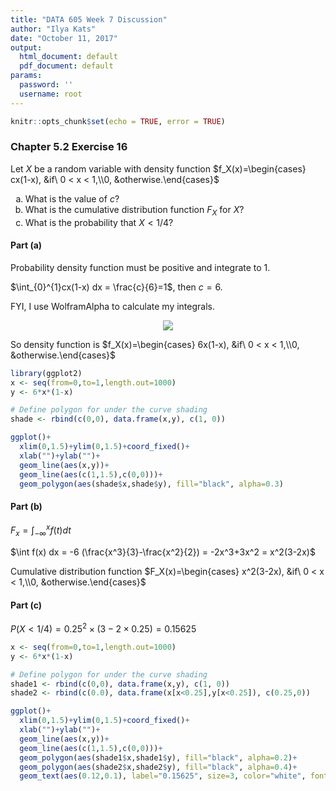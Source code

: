 ```yaml
---
title: "DATA 605 Week 7 Discussion"
author: "Ilya Kats"
date: "October 11, 2017"
output:
  html_document: default
  pdf_document: default
params:
  password: ''
  username: root
---
```


```r
knitr::opts_chunk$set(echo = TRUE, error = TRUE)
```

### Chapter 5.2 Exercise 16

Let $X$ be a random variable with density function $f_X(x)=\begin{cases} cx(1-x), &if\ 0 < x < 1,\\0, &otherwise.\end{cases}$

a) What is the value of $c$?
b) What is the cumulative distribution function $F_X$ for $X$?
c) What is the probability that $X < 1/4$?

#### Part (a)

Probability density function must be positive and integrate to $1$.

$\int_{0}^{1}cx(1-x) dx = \frac{c}{6}=1$, then $c=6$.

FYI, I use WolframAlpha to calculate my integrals.

<CENTER>
![](IKats-Disc7-PartA.png)
</CENTER>


So density function is $f_X(x)=\begin{cases} 6x(1-x), &if\ 0 < x < 1,\\0, &otherwise.\end{cases}$

```r
library(ggplot2)
x <- seq(from=0,to=1,length.out=1000)
y <- 6*x*(1-x)

# Define polygon for under the curve shading
shade <- rbind(c(0,0), data.frame(x,y), c(1, 0))

ggplot()+
  xlim(0,1.5)+ylim(0,1.5)+coord_fixed()+
  xlab("")+ylab("")+
  geom_line(aes(x,y))+
  geom_line(aes(c(1,1.5),c(0,0)))+
  geom_polygon(aes(shade$x,shade$y), fill="black", alpha=0.3)
```

#### Part (b)

$F_x = \int_{-\infty}^{x} f(t) dt$

$\int f(x) dx = -6 (\frac{x^3}{3}-\frac{x^2}{2}) = -2x^3+3x^2 = x^2(3-2x)$

Cumulative distribution function $F_X(x)=\begin{cases} x^2(3-2x), &if\ 0 < x < 1,\\0, &otherwise.\end{cases}$

#### Part (c)

$P(X < 1/4) = 0.25^2 \times (3-2 \times 0.25) = 0.15625$

```r
x <- seq(from=0,to=1,length.out=1000)
y <- 6*x*(1-x)

# Define polygon for under the curve shading
shade1 <- rbind(c(0,0), data.frame(x,y), c(1, 0))
shade2 <- rbind(c(0.0), data.frame(x[x<0.25],y[x<0.25]), c(0.25,0))

ggplot()+
  xlim(0,1.5)+ylim(0,1.5)+coord_fixed()+
  xlab("")+ylab("")+
  geom_line(aes(x,y))+
  geom_line(aes(c(1,1.5),c(0,0)))+
  geom_polygon(aes(shade1$x,shade1$y), fill="black", alpha=0.2)+
  geom_polygon(aes(shade2$x,shade2$y), fill="black", alpha=0.4)+
  geom_text(aes(0.12,0.1), label="0.15625", size=3, color="white", fontface="italic")
```

